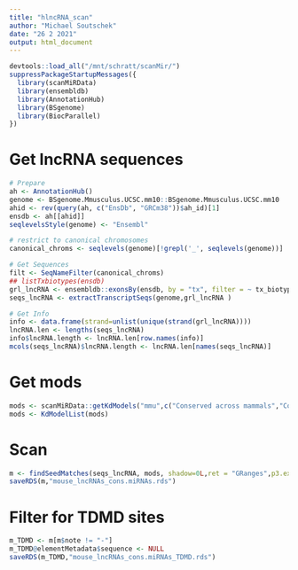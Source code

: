 ```yaml
---
title: "hlncRNA_scan"
author: "Michael Soutschek"
date: "26 2 2021"
output: html_document
---
```



```r
devtools::load_all("/mnt/schratt/scanMir/")
suppressPackageStartupMessages({
  library(scanMiRData)
  library(ensembldb)
  library(AnnotationHub)
  library(BSgenome)
  library(BiocParallel)
})
```



# Get lncRNA sequences
```r
# Prepare
ah <- AnnotationHub()
genome <- BSgenome.Mmusculus.UCSC.mm10::BSgenome.Mmusculus.UCSC.mm10
ahid <- rev(query(ah, c("EnsDb", "GRCm38"))$ah_id)[1]
ensdb <- ah[[ahid]]
seqlevelsStyle(genome) <- "Ensembl"

# restrict to canonical chromosomes
canonical_chroms <- seqlevels(genome)[!grepl('_', seqlevels(genome))]

# Get Sequences
filt <- SeqNameFilter(canonical_chroms)
## listTxbiotypes(ensdb)
grl_lncRNA <- ensembldb::exonsBy(ensdb, by = "tx", filter = ~ tx_biotype == "lincRNA" & filt)
seqs_lncRNA <- extractTranscriptSeqs(genome,grl_lncRNA )

# Get Info
info <- data.frame(strand=unlist(unique(strand(grl_lncRNA))))
lncRNA.len <- lengths(seqs_lncRNA)
info$lncRNA.length <- lncRNA.len[row.names(info)]
mcols(seqs_lncRNA)$lncRNA.length <- lncRNA.len[names(seqs_lncRNA)]
```

# Get mods
```r
mods <- scanMiRData::getKdModels("mmu",c("Conserved across mammals","Conserved across vertebrates"))
mods <- KdModelList(mods)
```


# Scan
```r
m <- findSeedMatches(seqs_lncRNA, mods, shadow=0L,ret = "GRanges",p3.extra = TRUE, BP=MulticoreParam(8, progress=TRUE), keepMatchSeq = TRUE)
saveRDS(m,"mouse_lncRNAs_cons.miRNAs.rds")
```


# Filter for TDMD sites
```r
m_TDMD <- m[m$note != "-"]
m_TDMD@elementMetadata$sequence <- NULL
saveRDS(m_TDMD,"mouse_lncRNAs_cons.miRNAs_TDMD.rds")
```

